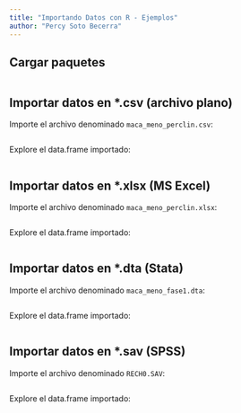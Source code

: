 ```yaml
---
title: "Importando Datos con R - Ejemplos"
author: "Percy Soto Becerra"
---
```


## Cargar paquetes

```r

```

## Importar datos en *.csv (archivo plano)

Importe el archivo denominado `maca_meno_perclin.csv`:

```r

```

Explore el data.frame importado:

```r

```

## Importar datos en *.xlsx (MS Excel)

Importe el archivo denominado `maca_meno_perclin.xlsx`:

```r

```

Explore el data.frame importado:

```r

```


## Importar datos en *.dta (Stata)

Importe el archivo denominado `maca_meno_fase1.dta`:

```r

```

Explore el data.frame importado:

```r

```


## Importar datos en *.sav (SPSS)

Importe el archivo denominado `RECH0.SAV`:

```r

```

Explore el data.frame importado:

```r

```
